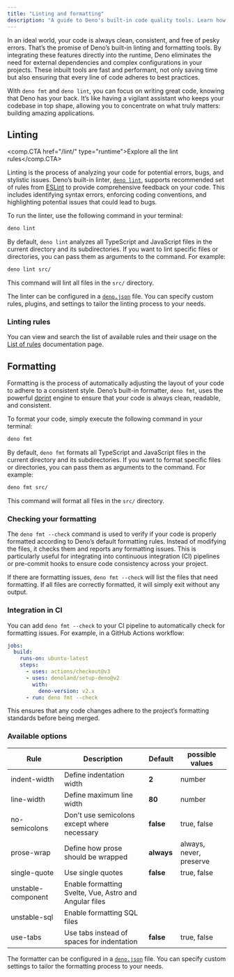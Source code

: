 ```yaml
---
title: "Linting and formatting"
description: "A guide to Deno's built-in code quality tools. Learn how to use deno lint and deno fmt commands, configure rules, integrate with CI/CD pipelines, and maintain consistent code style across your projects."
---
```


In an ideal world, your code is always clean, consistent, and free of pesky
errors. That’s the promise of Deno’s built-in linting and formatting tools. By
integrating these features directly into the runtime, Deno eliminates the need
for external dependencies and complex configurations in your projects. These
inbuilt tools are fast and performant, not only saving time but also ensuring
that every line of code adheres to best practices.

With `deno fmt` and `deno lint`, you can focus on writing great code, knowing
that Deno has your back. It’s like having a vigilant assistant who keeps your
codebase in top shape, allowing you to concentrate on what truly matters:
building amazing applications.

## Linting

<comp.CTA href="/lint/" type="runtime">Explore all the lint rules</comp.CTA>

Linting is the process of analyzing your code for potential errors, bugs, and
stylistic issues. Deno’s built-in linter,
[`deno lint`](/runtime/reference/cli/linter/), supports recommended set of rules
from [ESLint](https://eslint.org/) to provide comprehensive feedback on your
code. This includes identifying syntax errors, enforcing coding conventions, and
highlighting potential issues that could lead to bugs.

To run the linter, use the following command in your terminal:

```bash
deno lint
```

By default, `deno lint` analyzes all TypeScript and JavaScript files in the
current directory and its subdirectories. If you want to lint specific files or
directories, you can pass them as arguments to the command. For example:

```bash
deno lint src/
```

This command will lint all files in the `src/` directory.

The linter can be configured in a
[`deno.json`](/runtime/fundamentals/configuration/) file. You can specify custom
rules, plugins, and settings to tailor the linting process to your needs.

### Linting rules

You can view and search the list of available rules and their usage on the
[List of rules](/lint/) documentation page.

## Formatting

Formatting is the process of automatically adjusting the layout of your code to
adhere to a consistent style. Deno’s built-in formatter, `deno fmt`, uses the
powerful [dprint](https://dprint.dev/) engine to ensure that your code is always
clean, readable, and consistent.

To format your code, simply execute the following command in your terminal:

```bash
deno fmt
```

By default, `deno fmt` formats all TypeScript and JavaScript files in the
current directory and its subdirectories. If you want to format specific files
or directories, you can pass them as arguments to the command. For example:

```bash
deno fmt src/
```

This command will format all files in the `src/` directory.

### Checking your formatting

The `deno fmt --check` command is used to verify if your code is properly
formatted according to Deno’s default formatting rules. Instead of modifying the
files, it checks them and reports any formatting issues. This is particularly
useful for integrating into continuous integration (CI) pipelines or pre-commit
hooks to ensure code consistency across your project.

If there are formatting issues, `deno fmt --check` will list the files that need
formatting. If all files are correctly formatted, it will simply exit without
any output.

### Integration in CI

You can add `deno fmt --check` to your CI pipeline to automatically check for
formatting issues. For example, in a GitHub Actions workflow:

```yaml
jobs:
  build:
    runs-on: ubuntu-latest
    steps:
      - uses: actions/checkout@v3
      - uses: denoland/setup-deno@v2
        with:
          deno-version: v2.x
      - run: deno fmt --check
```

This ensures that any code changes adhere to the project’s formatting standards
before being merged.

### Available options

| Rule               | Description                                            | Default    | possible values         |
| ------------------ | ------------------------------------------------------ | ---------- | ----------------------- |
| indent-width       | Define indentation width                               | **2**      | number                  |
| line-width         | Define maximum line width                              | **80**     | number                  |
| no-semicolons      | Don't use semicolons except where necessary            | **false**  | true, false             |
| prose-wrap         | Define how prose should be wrapped                     | **always** | always, never, preserve |
| single-quote       | Use single quotes                                      | **false**  | true, false             |
| unstable-component | Enable formatting Svelte, Vue, Astro and Angular files |            |                         |
| unstable-sql       | Enable formatting SQL files                            |            |                         |
| use-tabs           | Use tabs instead of spaces for indentation             | **false**  | true, false             |

The formatter can be configured in a
[`deno.json`](/runtime/fundamentals/configuration/#formatting) file. You can
specify custom settings to tailor the formatting process to your needs.

